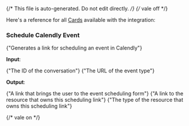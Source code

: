 {/* This file is auto-generated. Do not edit directly. */}
{/* vale off */}

Here's a reference for all [Cards](/learn/reference/cards/introduction) available with the integration:

### Schedule Calendly Event

<span>{"Generates a link for scheduling an event in Calendly"}</span>

**Input**:

<Expandable title="input fields">
  <ResponseField
    name="conversationId"
    type="string"
    required
  >
    <span>{"The ID of the conversation"}</span>
  </ResponseField>
  <ResponseField
    name="eventTypeUrl"
    type="string"
    required
  >
    <span>{"The URL of the event type"}</span>
  </ResponseField>
</Expandable>

**Output**:

<Expandable title="output">
  <ResponseField
    name="bookingUrl"
    type="string (uri)"
    required
  >
    <span>{"A link that brings the user to the event scheduling form"}</span>
  </ResponseField>
  <ResponseField
    name="owner"
    type="string (uri)"
    required
  >
    <span>{"A link to the resource that owns this scheduling link"}</span>
  </ResponseField>
  <ResponseField
    name="ownerType"
    type="string"
    required
  >
    <span>{"The type of the resource that owns this scheduling link"}</span>
  </ResponseField>
</Expandable>


{/* vale on */}